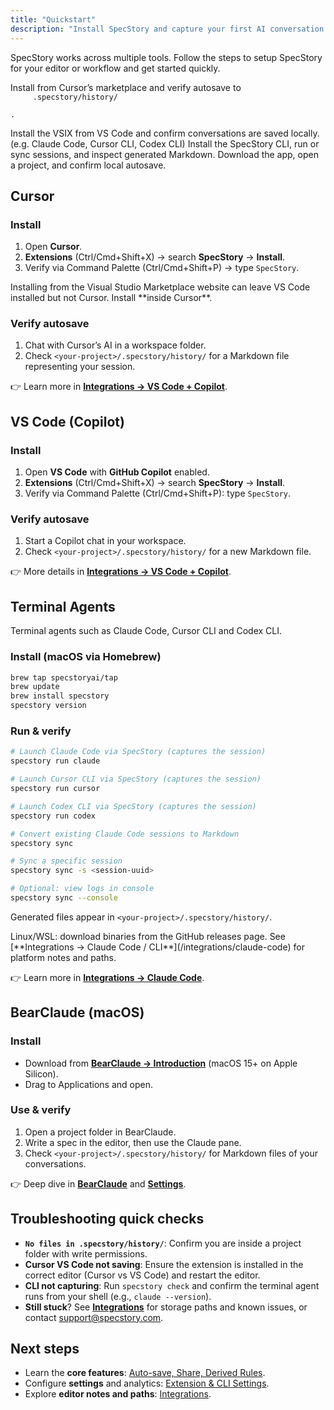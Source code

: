 ```yaml
---
title: "Quickstart"
description: "Install SpecStory and capture your first AI conversation in minutes."
---
```


SpecStory works across multiple tools. Follow the steps to setup SpecStory for your editor or workflow and get started quickly.

<CardGroup cols={2}>
  <Card title="Cursor" icon="laptop" href="#cursor">
    Install from Cursor’s marketplace and verify autosave to <code>
     .specstory/history/</code>

    .
  </Card>
  <Card title="VS Code + Copilot" icon="code" href="#vs-code-copilot">
    Install the VSIX from VS Code and confirm conversations are saved locally.
  </Card>
  <Card title="Terminal Coding Agents" icon="terminal" href="#claude-code">
    (e.g. Claude Code, Cursor CLI, Codex CLI) Install the SpecStory CLI, run or sync sessions, and inspect generated Markdown.
  </Card>
  <Card title="BearClaude (macOS)" icon="bear" href="#bearclaude-macos">
    Download the app, open a project, and confirm local autosave.
  </Card>
</CardGroup>

## Cursor

### Install

1. Open **Cursor**.
2. **Extensions** (Ctrl/Cmd+Shift+X) → search **SpecStory** → **Install**.
3. Verify via Command Palette (Ctrl/Cmd+Shift+P) → type `SpecStory`.

<Warning>
  Installing from the Visual Studio Marketplace website can leave VS Code installed but not Cursor. Install **inside Cursor**.
</Warning>

### Verify autosave

1. Chat with Cursor’s AI in a workspace folder.
2. Check `<your-project>/.specstory/history/` for a Markdown file representing your session.

👉 Learn more in [**Integrations → VS Code + Copilot**](/integrations/cursor).

## VS Code (Copilot)

### Install

1. Open **VS Code** with **GitHub Copilot** enabled.
2. **Extensions** (Ctrl/Cmd+Shift+X) → search **SpecStory** → **Install**.
3. Verify via Command Palette (Ctrl/Cmd+Shift+P): type `SpecStory`.

### Verify autosave

1. Start a Copilot chat in your workspace.
2. Check `<your-project>/.specstory/history/` for a new Markdown file.

👉 More details in [**Integrations → VS Code + Copilot**](/integrations/vscode).

## Terminal Agents

Terminal agents such as Claude Code, Cursor CLI and Codex CLI.

### Install (macOS via Homebrew)

```bash
brew tap specstoryai/tap
brew update
brew install specstory
specstory version
```

### Run & verify

```bash
# Launch Claude Code via SpecStory (captures the session)
specstory run claude

# Launch Cursor CLI via SpecStory (captures the session)
specstory run cursor

# Launch Codex CLI via SpecStory (captures the session)
specstory run codex

# Convert existing Claude Code sessions to Markdown
specstory sync

# Sync a specific session
specstory sync -s <session-uuid>

# Optional: view logs in console
specstory sync --console
```

Generated files appear in `<your-project>/.specstory/history/`.

<Tip>
  Linux/WSL: download binaries from the GitHub releases page. See [**Integrations → Claude Code / CLI**](/integrations/claude-code) for platform notes and paths.
</Tip>

👉 Learn more in [**Integrations → Claude Code**](/integrations/claude-code).

## BearClaude (macOS)

### Install

- Download from [**BearClaude → Introduction**](/bearclaude/introduction) (macOS 15+ on Apple Silicon).
- Drag to Applications and open.

### Use & verify

1. Open a project folder in BearClaude.
2. Write a spec in the editor, then use the Claude pane.
3. Check `<your-project>/.specstory/history/` for Markdown files of your conversations.

👉 Deep dive in [**BearClaude**](/bearclaude/overview) and [**Settings**](/bearclaude/settings).

## Troubleshooting quick checks

- **`No files in .specstory/history/`**: Confirm you are inside a project folder with write permissions.
- **Cursor VS Code not saving**: Ensure the extension is installed in the correct editor (Cursor vs VS Code) and restart the editor.
- **CLI not capturing**: Run `specstory check` and confirm the terminal agent runs from your shell (e.g., `claude --version`).
- **Still stuck**? See [**Integrations**](/integrations) for storage paths and known issues, or contact [support@specstory.com](mailto:support@specstory.com).

## Next steps

- Learn the **core features**: [Auto-save, Share, Derived Rules](/specstory/features).
- Configure **settings** and analytics: [Extension & CLI Settings](/specstory/settings).
- Explore **editor notes and paths**: [Integrations](/integrations).